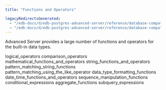 ```yaml
---
title: "Functions and Operators"

legacyRedirectsGenerated:
  - "/edb-docs/d/edb-postgres-advanced-server/reference/database-compatibility-for-oracle-developers-reference-guide/13/functions_and_operators.html"
  - "/edb-docs/d/edb-postgres-advanced-server/reference/database-compatibility-for-oracle-developers-reference-guide/latest/functions_and_operators.html"
---
```


<div id="functions_and_operators" class="registered_link"></div>

Advanced Server provides a large number of functions and operators for the built-in data types.

<div class="toctree" maxdepth="3">

logical_operators comparison_operators mathematical_functions_and_operators string_functions_and_operators pattern_matching_string_functions pattern_matching_using_the_like_operator data_type_formatting_functions date_time_functions_and_operators sequence_manipulation_functions conditional_expressions aggregate_functions subquery_expressions

</div>
